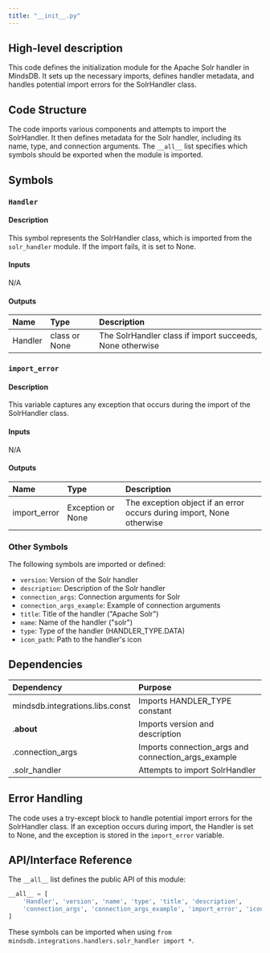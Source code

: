 ```yaml
---
title: "__init__.py"
---
```


## High-level description
This code defines the initialization module for the Apache Solr handler in MindsDB. It sets up the necessary imports, defines handler metadata, and handles potential import errors for the SolrHandler class.

## Code Structure
The code imports various components and attempts to import the SolrHandler. It then defines metadata for the Solr handler, including its name, type, and connection arguments. The `__all__` list specifies which symbols should be exported when the module is imported.

## Symbols

### `Handler`
#### Description
This symbol represents the SolrHandler class, which is imported from the `solr_handler` module. If the import fails, it is set to None.

#### Inputs
N/A

#### Outputs
| Name | Type | Description |
|:-----|:-----|:------------|
| Handler | class or None | The SolrHandler class if import succeeds, None otherwise |

### `import_error`
#### Description
This variable captures any exception that occurs during the import of the SolrHandler class.

#### Inputs
N/A

#### Outputs
| Name | Type | Description |
|:-----|:-----|:------------|
| import_error | Exception or None | The exception object if an error occurs during import, None otherwise |

### Other Symbols
The following symbols are imported or defined:
- `version`: Version of the Solr handler
- `description`: Description of the Solr handler
- `connection_args`: Connection arguments for Solr
- `connection_args_example`: Example of connection arguments
- `title`: Title of the handler ("Apache Solr")
- `name`: Name of the handler ("solr")
- `type`: Type of the handler (HANDLER_TYPE.DATA)
- `icon_path`: Path to the handler's icon

## Dependencies
| Dependency | Purpose |
|:-----------|:--------|
| mindsdb.integrations.libs.const | Imports HANDLER_TYPE constant |
| .__about__ | Imports version and description |
| .connection_args | Imports connection_args and connection_args_example |
| .solr_handler | Attempts to import SolrHandler |

## Error Handling
The code uses a try-except block to handle potential import errors for the SolrHandler class. If an exception occurs during import, the Handler is set to None, and the exception is stored in the `import_error` variable.

## API/Interface Reference
The `__all__` list defines the public API of this module:
```python
__all__ = [
    'Handler', 'version', 'name', 'type', 'title', 'description',
    'connection_args', 'connection_args_example', 'import_error', 'icon_path'
]
```
These symbols can be imported when using `from mindsdb.integrations.handlers.solr_handler import *`.